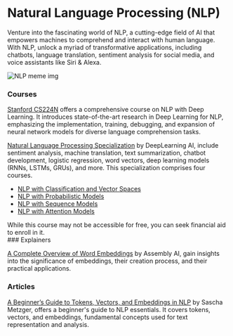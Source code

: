 # Natural Language Processing (NLP)

Venture into the fascinating world of NLP, a cutting-edge field of AI that empowers machines to comprehend and interact with human language. With NLP, unlock a myriad of transformative applications, including chatbots, language translation, sentiment analysis for social media, and voice assistants like Siri & Alexa.

![NLP meme img](/static/img/memes/nlpMeme.png)

### Courses

[Stanford CS224N](https://www.youtube.com/playlist?list=PLoROMvodv4rOSH4v6133s9LFPRHjEmbmJ) offers a comprehensive course on NLP with Deep Learning. It introduces state-of-the-art research in Deep Learning for NLP, emphasizing the implementation, training, debugging, and expansion of neural network models for diverse language comprehension tasks.

[Natural Language Processing Specialization](https://www.deeplearning.ai/courses/natural-language-processing-specialization/) by DeepLearning AI, include sentiment analysis, machine translation, text summarization, chatbot development, logistic regression, word vectors, deep learning models (RNNs, LSTMs, GRUs), and more. This specialization comprises four courses.

- [NLP with Classification and Vector Spaces](https://www.coursera.org/learn/classification-vector-spaces-in-nlp?specialization=natural-language-processing)
- [NLP with Probabilistic Models](https://www.coursera.org/learn/probabilistic-models-in-nlp?specialization=natural-language-processing)
- [NLP with Sequence Models](https://www.coursera.org/learn/sequence-models-in-nlp?specialization=natural-language-processing)
- [NLP with Attention Models](https://www.coursera.org/learn/attention-models-in-nlp?specialization=natural-language-processing)


<Callout emoji="⚠️">
  While this course may not be accessible for free, you can seek financial aid
  to enroll in it.
</Callout>

<br />
### Explainers

[A Complete Overview of Word Embeddings](https://www.youtube.com/watch?v=5MaWmXwxFNQ) by Assembly AI, gain insights into the significance of embeddings, their creation process, and their practical applications.

### Articles

[A Beginner’s Guide to Tokens, Vectors, and Embeddings in NLP](https://medium.com/@saschametzger/what-are-tokens-vectors-and-embeddings-how-do-you-create-them-e2a3e698e037) by Sascha Metzger, offers a beginner's guide to NLP essentials. It covers tokens, vectors, and embeddings, fundamental concepts used for text representation and analysis.
